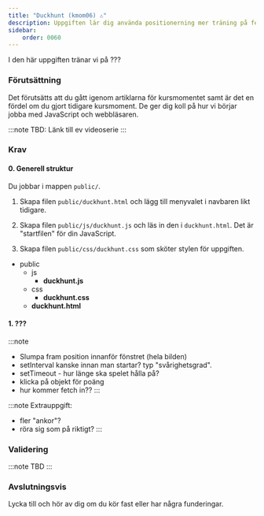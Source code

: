 ```yaml
---
title: "Duckhunt (kmom06) ⚠️" 
description: Uppgiften lär dig använda positionerning mer träning på fetch och events.
sidebar:
    order: 0060
---
```



I den här uppgiften tränar vi på ???


### Förutsättning

Det förutsätts att du gått igenom artiklarna för kursmomentet samt är det en fördel om du gjort tidigare kursmoment. De ger dig koll på hur vi börjar jobba med JavaScript och webbläsaren.

:::note
TBD: Länk till ev videoserie
:::



### Krav


#### 0. Generell struktur

Du jobbar i mappen `public/`. 

1. Skapa filen `public/duckhunt.html` och lägg till menyvalet i navbaren likt tidigare.

2. Skapa filen `public/js/duckhunt.js` och läs in den i `duckhunt.html`. Det är "startfilen" för din JavaScript.

3. Skapa filen `public/css/duckhunt.css` som sköter stylen för uppgiften.

<FileTree>

- public
  - js
    - **duckhunt.js**
  - css
    - **duckhunt.css**
  - **duckhunt.html**

</FileTree>

#### 1. ???

:::note
* Slumpa fram position innanför fönstret (hela bilden)
* setInterval kanske innan man startar? typ "svårighetsgrad".
* setTimeout - hur länge ska spelet hålla på?
* klicka på objekt för poäng
* hur kommer fetch in??
:::

:::note
Extrauppgift:
* fler "ankor"?
* röra sig som på riktigt?
:::



### Validering

:::note
TBD
:::


### Avslutningsvis

Lycka till och hör av dig om du kör fast eller har några funderingar.






